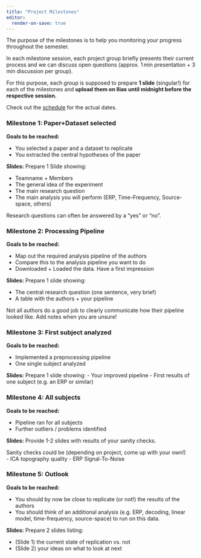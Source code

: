 ```yaml
---
title: "Project Milestones"
editor:
  render-on-save: true
---
```


::: callout-note
The purpose of the milestones is to help you monitoring your progress throughout the semester.

In each milestone session, each project group briefly presents their current process and we can discuss open questions (approx. 1 min presentation + 3 min discussion per group).

For this purpose, each group is supposed to prepare **1 slide** (singular!) for each of the milestones and **upload them on Ilias until midnight before the respective session.**
:::

::: callout-important
Check out the [schedule](schedule.qmd) for the actual dates.
:::


::: {.callout-caution collapse="true" icon="false"}

### Milestone 1: Paper+Dataset selected {#sec-ms1}
**Goals to be reached:**

-   You selected a paper and a dataset to replicate
-   You extracted the central hypotheses of the paper

**Slides:**
Prepare 1 Slide showing:

- Teamname + Members
- The general idea of the experiment
- The main research question
- The main analysis you will perform (ERP, Time-Frequency, Source-space, others)

:::: callout-tip
Research questions can often be answered by a "yes" or "no".
::::

:::

::: {.callout-caution collapse="true" icon="false"}
### Milestone 2: Processing Pipeline {#sec-ms2}
**Goals to be reached:**

- Map out the required analysis pipeline of the authors
- Compare this to the analysis pipeline you want to do
- Downloaded + Loaded the data. Have a first impression

**Slides:**
Prepare 1 slide showing:

- The central research question (one sentence, very brief)
- A table with the authors + your pipeline

:::: callout-warning
Not all authors do a good job to clearly communicate how their pipeline looked like. Add notes when you are unsure!
:::: 
:::


::: {.callout-caution collapse="true" icon="false"}
### Milestone 3: First subject analyzed {#sec-ms3}
**Goals to be reached:**

- Implemented a preprocessing pipeline
- One single subject analyzed
 
**Slides:**
Prepare 1 slide showing:
- Your improved pipeline
- First results of one subject (e.g. an ERP or similar)

:::


::: {.callout-caution collapse="true" icon="false"}
### Milestone 4: All subjects {#sec-ms4}
**Goals to be reached:**  

- Pipeline ran for all subjects
- Further outliers / problems  identified

**Slides:**
Provide 1-2 slides with results of your sanity checks.

Sanity checks could be (depending on project, come up with your own!)  
- ICA topography quality
- ERP Signal-To-Noise


:::

::: {.callout-caution collapse="true" icon="false"}
### Milestone 5: Outlook {#sec-ms5}
**Goals to be reached:**  

- You should by now be close to replicate (or not!) the results of the authors
- You should think of an additional analysis (e.g. ERP, decoding, linear model, time-frequency, source-space) to run on this data.

**Slides:** Prepare 2 slides listing:  

- (Slide 1) the current state of replication vs. not
- (Slide 2) your ideas on what to look at next

:::

